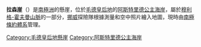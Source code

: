 {{coord|71|56|S|6|53|E|source:GNIS|display=title}}

'''拉森崖'''（{{lang-en|Larsen Cliffs}}）是[[南極洲|南極洲]]的懸崖，位於[[毛德皇后地|毛德皇后地]]的[[阿斯特里德公主海岸|阿斯特里德公主海岸]]，屬於[[穆利格-霍夫曼山脈|穆利格-霍夫曼山脈]]的一部分，[[挪威|挪威]]探險隊根據測量和空中照片繪入地圖，現時由[[南極條約體系|南極條約體系]]管理。

{{DEFAULTSORT:Larsen Cliffs}}
[[Category:毛德皇后地懸崖|Category:毛德皇后地懸崖]]
[[Category:阿斯特里德公主海岸|Category:阿斯特里德公主海岸]]


{{PrincessAstridCoast-geo-stub}}